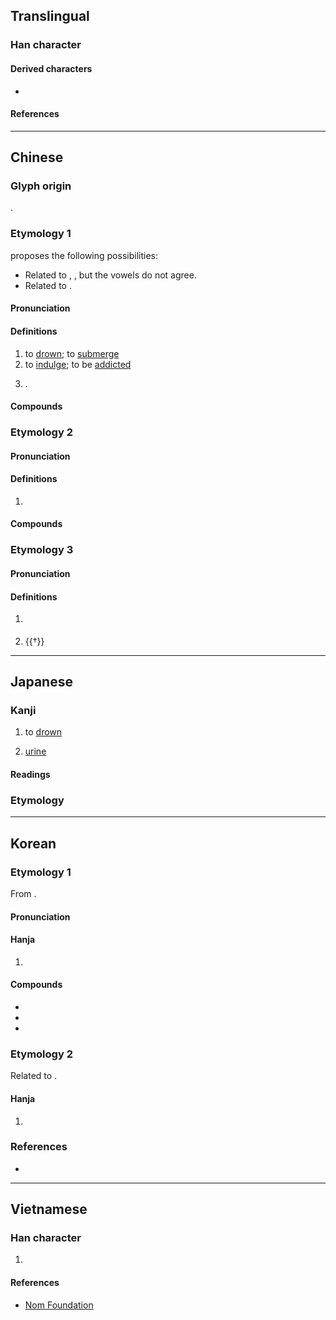 {{also|尿}}
{{character info}}
{{character info|0xf9ec}}
==Translingual==

===Han character===
{{Han char|rn=85|rad=水|as=10|sn=13|four=37127|canj=ENMM|ids=⿰氵弱}}

====Derived characters====
* {{l|mul|[[𡀡]], [[𡣄]], [[𦡥]], [[𬉪]]}}

====References====
{{Han ref|kx=0641.110|dkj=17990|dj=1048.170|hdz=31710.070|uh=6EBA}}
{{Han ref|uh=F9EC}}

----

==Chinese==

===Glyph origin===
{{Han etym}}
{{Han compound|水|alt1=氵|t1=water|弱|ls=psc|c1=s|c2=p}}.

===Etymology 1===
{{zh-forms|alt=㲻,氼}}
{{zh-ref|Schuessler (2007)}} proposes the following possibilities:
* Related to {{cog|my|နစ်||to sink; to drown}}, {{cog|my|နှစ်||to immerse}}, but the vowels do not agree.
* Related to {{cog|my|နှိုက်း||to penetrate; to put one's hand into}}.

====Pronunciation====
{{zh-pron
|m=nì
|m-s=
|c=nik6,nik1
|c-t=
|g=
|h=pfs=ni̍t
|j=
|mb=
|md=
|mn=xm,zz,tw:le̍k/qz:lia̍k
|mn-t=nêg8
|w=
|x=
|mc=2
|oc=1,2
|cat=v,pn
}}

====Definitions====
{{zh-hanzi}}

# to [[drown]]; to [[submerge]]
# to [[indulge]]; to be [[addicted]]
# {{surname|zh|nodot=1}}.

====Compounds====
{{zh-der|溺嬰|網路沉溺症|飢溺為懷|人溺己溺|惑溺|己飢己溺|大水沖溺|拯溺扶危|溺死|溺愛|拯溺救焚|救焚拯溺|拯溺|沒溺|溺信|溺職|拯溺濟危|沉溺|溺斃|焚溺|溺途|溺谷|溺志|扶危拯溺|沮溺|授手援溺|溺水|援溺振渴|拯危扶溺|桀溺|見溺不救|陷溺|鍾溺|耽溺|遇溺|溺亡}}

===Etymology 2===
{{zh-forms}}

====Pronunciation====
{{zh-pron
|m=niào
|c=niu6
|dial=n
|oc=2,n
|cat=n,v
}}

====Definitions====
{{zh-hanzi}}

# {{zh-alt-form|尿|[[urine]]; to [[urinate]]}}

====Compounds====
{{zh-der|屎溺|便溺|溺窩子|溲溺|撒溺|溺器|貓溺|道在屎溺|阿金溺銀}}

===Etymology 3===
{{zh-forms}}

====Pronunciation====
{{zh-pron
|m=ruò
|dial=n
|mc=1
|oc=n,1
|cat=pn,a
}}

====Definitions====
{{zh-hanzi}}

# {{zh-hg}} {{zh-alt-form|弱|name of a river}}
# {{†}} {{zh-alt-form|弱|weak}}

----

==Japanese==

===Kanji===
{{ja-kanji|grade=|rs=水10}}

# to [[drown]]
# {{lb|ja|sort=にょう|rare}} [[urine]]

====Readings====
{{ja-readings
|goon=にゃく,にょう<ねう
|kanon=でき,じょう<でう
|kun=おぼ-れる, いばり-
}}

===Etymology===
{{ja-kanjitab|yomi=goon|にょう}}
{{ja-see|尿}}

----

==Korean==

===Etymology 1===
From {{der|ko|ltc|-}} {{ltc-l|溺|id=2}}.

{{collapse|
* {{hanja-dongguk|녁〮|nyék}}
* {{hanja-hunmong|닉|nik|雜語#하35B}}
* {{hanja-sinjeung|릭|lik}}
|Historical readings
|bg=#FFFFFF}}

====Pronunciation====
{{ko-hanja-pron|닉|익}}

====Hanja====
{{ko-hanja-search}}
{{ko-hanja|빠지다|빠질|닉||익}}

# {{hanja form of|[[닉]]/[[익]]|[[drown]]}}

====Compounds====
{{der-top3|Compounds}}
* {{ko-l|탐닉|耽溺}}
* {{ko-l|익사|[[drown]]|溺死}}
* {{ko-l|몰닉|沒溺}}
{{der-bottom}}

===Etymology 2===
Related to {{cog|ltc|-}} {{ltc-l|尿}}.

====Hanja====
{{ko-hanja|오줌|뇨||요}}

# {{alt form|ko|尿||{{hanja form of|[[뇨]]/[[요]]|[[urine]]}}}}

===References===
* {{R:hanjadoc|6250}}

----

==Vietnamese==

===Han character===
{{vi-readings|rs=水10|reading=nịch, niệu, nịu}}

# {{rfdef|vi|sort=水10}}

====References====
*[http://nomfoundation.org/common/nom_details.php?codepoint=6eba Nom Foundation]
